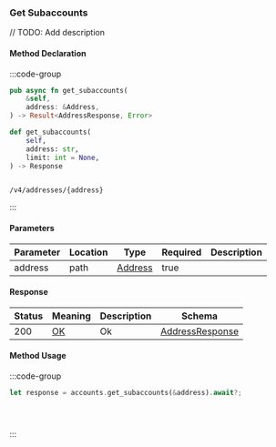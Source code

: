 ### Get Subaccounts

// TODO: Add description

#### Method Declaration

:::code-group

```rust [Rust]
pub async fn get_subaccounts(
    &self,
    address: &Address,
) -> Result<AddressResponse, Error>
```

```python [Python]
def get_subaccounts(
    self,
    address: str,
    limit: int = None,
) -> Response
```

```typescript [TypeScript]

```

```url [API]
/v4/addresses/{address}
```

:::

#### Parameters

| Parameter | Location | Type      | Required | Description |
| --------- | -------- | --------- | -------- | ----------- |
| address   | path     | [Address] | true     |             |

#### Response

| Status | Meaning | Description | Schema            |
| ------ | ------- | ----------- | ----------------- |
| 200    | [OK]    | Ok          | [AddressResponse] |

#### Method Usage

:::code-group

```rust [Rust]
let response = accounts.get_subaccounts(&address).await?;
```

```python [Python]

```

```typescript [TypeScript]

```

```bash [API]

```

:::

[Address]: /types/address
[OK]: https://datatracker.ietf.org/doc/html/rfc7231#section-6.3.1
[AddressResponse]: /types/address_response
